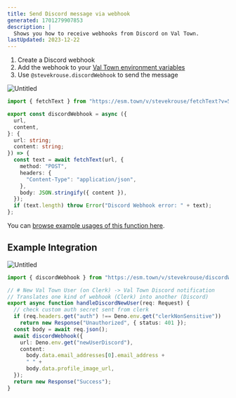 ```yaml
---
title: Send Discord message via webhook
generated: 1701279907853
description: |
  Shows you how to receive webhooks from Discord on Val Town.
lastUpdated: 2023-12-22
---
```



1. Create a Discord webhook
2. Add the webhook to your [Val Town environment variables](https://www.val.town/settings/environment-variables)
3. Use `@stevekrouse.discordWebhook` to send the message

![Untitled](./send-discord-message-via-webhook/untitled.png)

```ts title="Discord webhook" val
import { fetchText } from "https://esm.town/v/stevekrouse/fetchText?v=5"; // pin to proxied fetch

export const discordWebhook = async ({
  url,
  content,
}: {
  url: string;
  content: string;
}) => {
  const text = await fetchText(url, {
    method: "POST",
    headers: {
      "Content-Type": "application/json",
    },
    body: JSON.stringify({ content }),
  });
  if (text.length) throw Error("Discord Webhook error: " + text);
};
```

You can [browse example usages of this function here](https://www.val.town/v/stevekrouse.discordWebhook/references).

## Example Integration

![Untitled](./send-discord-message-via-webhook/untitled-1.png)

```ts title="Integration example" val
import { discordWebhook } from "https://esm.town/v/stevekrouse/discordWebhook?v=3";

// # New Val Town User (on Clerk) -> Val Town Discord notification
// Translates one kind of webhook (Clerk) into another (Discord)
export async function handleDiscordNewUser(req: Request) {
  // check custom auth secret sent from clerk
  if (req.headers.get("auth") !== Deno.env.get("clerkNonSensitive"))
    return new Response("Unauthorized", { status: 401 });
  const body = await req.json();
  await discordWebhook({
    url: Deno.env.get("newUserDiscord"),
    content:
      body.data.email_addresses[0].email_address +
      " " +
      body.data.profile_image_url,
  });
  return new Response("Success");
}
```
